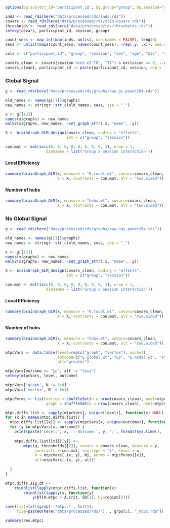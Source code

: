 ```r
options(bg.subject_id='participant_id', bg.group="group", bg.session="session")
```

```r
inds <- read_rds(here("data/processed/rds/inds.rds"))
covars <- read_rds(here("data/processed/rds/clin+covars.rds"))
thresholds <- read_rds(here("data/processed/rds/thresholds.rds"))
setkey(covars, participant_id, session, group)

count_sess <- map_int(map(inds, unlist, use.names = FALSE), length)
sess <- unlist(map2(count_sess, names(count_sess), ~rep(.y, .x)), use.names = F)

cols <- c("participant_id", "group", "session", "sex", "age", "bis", "vas", "fd")

covars_clean <- covars[session %in% c("T0", "T1") & exclusion == 0, ..cols]
covars_clean[, participant_id := paste(participant_id, session, sep = "_")]
```


### Global Signal

```r
g <- read_rds(here("data/processed/rds/graphs/raw_gs_power264.rds"))
```

```r
old_names <- names(g[[1]]$graphs)
new_names <- stringr::str_c(old_names, sess, sep = "_")

x <- g[[13]]
names(x$graphs) <- new_names
walk2(x$graphs, new_names, ~set_graph_attr(.x, "name", .y))
```

```r
X <- brainGraph_GLM_design(covars_clean, coding = "effects",
                           int = c("group", "session"))

con.mat <- matrix(c(0, 0, 0, 0, 0, 0, 0, 0, 1), nrow = 1,
                  dimnames = list('Group x Session interaction'))
```

#### Local Efficiency

```r
summary(brainGraph_GLM(x, measure = "E.local.wt", covars=covars_clean,
                       X = X, contrasts = con.mat, alt = "two.sided"))
```

#### Number of hubs

```r
summary(brainGraph_GLM(x, measure = "hubs.wt", covars=covars_clean,
                       X = X, contrasts = con.mat, alt = "two.sided"))
```

### No Global Signal

```r
g <- read_rds(here("data/processed/rds/graphs/raw_ngs_power264.rds"))
```

```r
old_names <- names(g[[1]]$graphs)
new_names <- stringr::str_c(old_names, sess, sep = "_")

x <- g[[13]]
names(x$graphs) <- new_names
walk2(x$graphs, new_names, ~set_graph_attr(.x, "name", .y))
```

```r
X <- brainGraph_GLM_design(covars_clean, coding = "effects",
                           int = c("group", "session"))

con.mat <- matrix(c(0, 0, 0, 0, 0, 0, 0, 0, 1), nrow = 1,
                  dimnames = list('Group x Session interaction'))
```

#### Local Efficiency

```r
summary(brainGraph_GLM(x, measure = "E.local.wt", covars=covars_clean,
                       X = X, contrasts = con.mat, alt = "two.sided"))
```

#### Number of hubs

```r
summary(brainGraph_GLM(x, measure = "hubs.wt", covars=covars_clean,
                       X = X, contrasts = con.mat, alt = "two.sided"))
```


```r
mtpcVars <- data.table(level=rep(c("graph", "vertex"), each=2),
                       outcome=c("E.global.wt", "Lp", "E.nodal.wt", "strength"),
                       alt="greater")

mtpcVars[outcome == "Lp", alt := "less"]
setkey(mtpcVars, level, outcome)

mtpcVars['graph', N := 1e4]
mtpcVars['vertex', N := 5e3]

mtpcPerms <- list(vertex = shuffleSet(n = nrow(covars_clean), nset=mtpcVars['vertex', unique(N)]),
                  graph = shuffleSet(n = nrow(covars_clean), nset=mtpcVars['graph', unique(N)]))

mtpc.diffs.list <- sapply(mtpcVars[, unique(level)], function(x) NULL)
for (x in names(mtpc.diffs.list)) {
  mtpc.diffs.list[[x]] <- sapply(mtpcVars[x, unique(outcome)], function(x) NULL)
  for (y in mtpcVars[x, outcome]) {
    print(paste('Level:', x, '; Outcome:', y, ';', format(Sys.time(), '%H:%M:%S')))
    
    mtpc.diffs.list[[x]][[y]] <- 
        mtpc(g, thresholds[[2]], covars = covars_clean, measure = y,
             contrasts = con.mat, con.type = "t", level = x,
             N = mtpcVars[.(x, y), N], perms = mtpcPerms[[x]],
             alt=mtpcVars[.(x, y), alt])
    
  }
}

mtpc.diffs.sig.dt <- 
    rbindlist(lapply(mtpc.diffs.list, function(x)
        rbindlist(lapply(x, function(y)
            y$DT[A.mtpc > A.crit, ṠD[1], by=region]))))

save(list=ls()[grep('.*mtpc.*', ls())],
     file=paste0(here("data/processed/rds/"), , grps[2], "_mtpc.rda"))

summary(res.mtpc)
```

